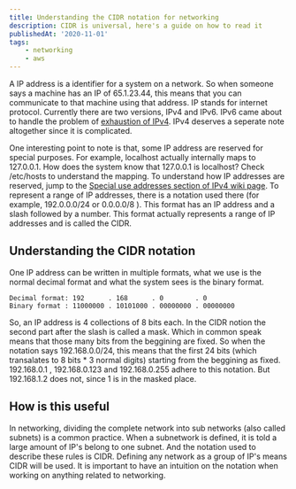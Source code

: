 ```yaml
---
title: Understanding the CIDR notation for networking
description: CIDR is universal, here's a guide on how to read it
publishedAt: '2020-11-01'
tags:
    - networking
    - aws
---
```


A IP address is a identifier for a system on a network. So when someone says a machine has an IP of 65.1.23.44, this means that you can communicate to
that machine using that address. IP stands for internet protocol. Currently there are two versions, IPv4 and IPv6. IPv6 came about to handle the problem
of [exhaustion of IPv4](https://www.wikiwand.com/en/IPv4_address_exhaustion). IPv4 deserves a seperate note altogether since it is complicated.

One interesting point to note is that, some IP address are reserved for special purposes. For example, localhost actually internally maps to 127.0.0.1.
How does the system know that 127.0.0.1 is localhost? Check /etc/hosts to understand the mapping. To understand how IP addresses are reserved, jump to
the [Special use addresses section of IPv4 wiki page](https://www.wikiwand.com/en/IPv4). To represent a range of IP addresses, there is a notation used
there (for example, 192.0.0.0/24 or 0.0.0.0/8 ). This format has an IP address and a slash followed by a number. This format actually represents a
range of IP addresses and is called the CIDR.

## Understanding the CIDR notation

One IP address can be written in multiple formats, what we use is the normal decimal format and what the system sees is the binary format.

```
Decimal format: 192      . 168      . 0        . 0
Binary format : 11000000 . 10101000 . 00000000 . 00000000
```

So, an IP address is 4 collections of 8 bits each. In the CIDR notion the second part after the slash is called a mask. Which in common speak means
that those many bits from the beggining are fixed. So when the notation says 192.168.0.0/24, this means that the first 24 bits (which transalates to
8 bits \* 3 normal digits) starting from the beggining as fixed. 192.168.0.1 , 192.168.0.123 and 192.168.0.255 adhere to this notation. But 192.168.1.2 does not,
since 1 is in the masked place.

## How is this useful

In networking, dividing the complete network into sub networks (also called subnets) is a common practice. When a subnetwork is defined, it is told a large
amount of IP's belong to one subnet. And the notation used to describe these rules is CIDR. Defining any network as a group of IP's means CIDR will be used.
It is important to have an intuition on the notation when working on anything related to networking.
